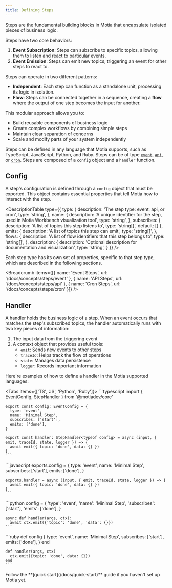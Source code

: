 ```yaml
---
title: Defining Steps
---
```


Steps are the fundamental building blocks in Motia that encapsulate isolated pieces of business logic. 

Steps have two core behaviors:

1. **Event Subscription**: Steps can subscribe to specific topics, allowing them to listen and react to particular events.
2. **Event Emission**: Steps can emit new topics, triggering an event for other steps to react to.

Steps can operate in two different patterns:
- **Independent**: Each step can function as a standalone unit, processing its logic in isolation.
- **Flow**: Steps can be connected together in a sequence, creating a **flow** where the output of one step becomes the input for another.

This modular approach allows you to:
- Build reusable components of business logic
- Create complex workflows by combining simple steps
- Maintain clear separation of concerns
- Scale and modify parts of your system independently

Steps can be defined in any language that Motia supports, such as TypeScript, JavaScript, Python, and Ruby. Steps can be of type [`event`](/docs/core/steps/event), [`api`](/docs/core/steps/api), or [`cron`](/docs/core/steps/cron). Steps are composed of a `config` object and a `handler` function.

## Config

A step's configuration is defined through a `config` object that must be exported. This object contains essential properties that tell Motia how to interact with the step.

<DescriptionTable
  type={{
    type: {
      description: 'The step type: event, api, or cron',
      type: 'string',
    },
    name: {
      description: 'A unique identifier for the step, used in Motia Workbench visualization tool',
      type: 'string',
    },
    subscribes: {
      description: 'A list of topics this step listens to',
      type: 'string[]',
      default: []
    },
    emits: {
      description: 'A list of topics this step can emit',
      type: 'string[]',
    },
    flows: {
      description: 'A list of flow identifiers that this step belongs to',
      type: 'string[]',
    },
    description: {
      description: 'Optional description for documentation and visualization',
      type: 'string',
    }
  }}
/>

Each step type has its own set of properties, specific to that step type, which are described in the following sections.

<Breadcrumb items={[{
  name: 'Event Steps',
  url: '/docs/concepts/steps/event'
}, {
  name: 'API Steps',
  url: '/docs/concepts/steps/api'
}, {
  name: 'Cron Steps',
  url: '/docs/concepts/steps/cron'
}]} />

## Handler

A handler holds the business logic of a step. When an event occurs that matches the step's subscribed topics, the handler automatically runs with two key pieces of information:

1. The input data from the triggering event
2. A context object that provides useful tools:
   - `emit`: Sends new events to other steps
   - `traceId`: Helps track the flow of operations
   - `state`: Manages data persistence
   - `logger`: Records important information

Here're examples of how to define a handler in the Motia supported languages:

<Tabs items={['TS', 'JS', 'Python', 'Ruby']}>
  <Tab value="TS">
    ```typescript
    import { EventConfig, StepHandler } from '@motiadev/core'

    export const config: EventConfig = {
      type: 'event',
      name: 'Minimal Step',
      subscribes: ['start'],
      emits: ['done'],
    }

    export const handler: StepHandler<typeof config> = async (input, { emit, traceId, state, logger }) => {
      await emit({ topic: 'done', data: {} })
    }
    ```
  </Tab>
  <Tab value="JS">
    ```javascript
    exports.config = {
      type: 'event',
      name: 'Minimal Step',
      subscribes: ['start'],
      emits: ['done'],
    }

    exports.handler = async (input, { emit, traceId, state, logger }) => {
      await emit({ topic: 'done', data: {} })
    }
    ```
  </Tab>
  <Tab value="Python">
    ```python
    config = {
        'type': 'event',
        'name': 'Minimal Step',
        'subscribes': ['start'],
        'emits': ['done'],
    }

    async def handler(args, ctx):
      await ctx.emit({'topic': 'done', 'data': {}})
    ```
  </Tab>
  <Tab value="Ruby">
    ```ruby
    def config
      {
        type: 'event',
        name: 'Minimal Step',
        subscribes: ['start'],
        emits: ['done'],
      }
    end

    def handler(args, ctx)
      ctx.emit({topic: 'done', data: {}})
    end
    ```
  </Tab>
</Tabs>

<Callout>
Follow the **[quick start](/docs/quick-start)** guide if you haven't set up Motia yet.
</Callout>
